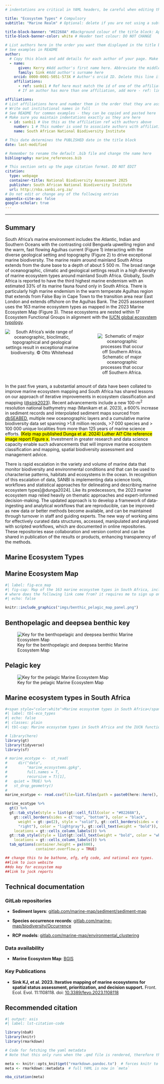 ```yaml
---
# indentations are critical in YAML headers, be careful when editing this section

title: "Ecosystem Types" # Compulsory
subtitle: "Marine Realm" # Optional: delete if you are not using a subtitle

title-block-banner: "#02268A" #Background colour of the title block: Apply component colours where necessary - find hex codes in _brand.yml
title-block-banner-color: white # Header text colour: DO NOT CHANGE

# List authors here in the order you want them displayed in the title block
# See examples in README
author:
  # Copy this block and add details for each author of your page. Make sure you maintain indentations exactly as they are here
  - name:
      given: Kerry #Add author's first name here. Abbreviate the middle name
      family: Sink #Add author's surname here
    orcid: 0000-0001-5051-573X # Author's orcid ID. Delete this line if author is not on orcid
    affiliations:
      - ref: sanbi1 # Ref here must match the id of one of the affiliations listed below
      # If an author has more than one affiliation, add more - ref: lines here

affiliations:
# List affiliations here and number them in the order that they are associated with the list of authors above. If multiple authors have the same affiliation, only list the affiliation once here.
# Write out institutional names in full
# See README for common examples - they can be copied and pasted here
# Make sure you maintain indentations exactly as they are here
  - id: sanbi1 # Use this as the affiliation ref with authors above
    number: 1 # This number is used to associate authors with affiliations
    name: South African National Biodiversity Institute

# This date determines the PUBLISHED date in the title block
date: last-modified

# Remember to rename the default .bib file and change the name here
bibliography: marine_references.bib

# This section sets up the page citation format. DO NOT EDIT
citation:
  type: webpage
  container-title: National Biodiversity Assessment 2025
  publisher: South African National Biodiversity Institute
  url: http://nba.sanbi.org.za/
# Do not edit or change any of the following entries
appendix-cite-as: false
google-scholar: true
---
```


------------------------------------------------------------------------

## Summary

South Africa’s marine environment includes the Atlantic, Indian and Southern Oceans with the contrasting cold Benguela upwelling region and the warm, fast flowing Agulhas current (Figure 1) interacting with the diverse geological setting and topography (Figure 2) to drive exceptional marine biodiversity. The marine realm around mainland South Africa extends from the dune base to a depth of about 5 500 m. The broad range of oceanographic, climatic and geological settings result in a high diversity of marine ecosystem types around mainland South Africa. Globally, South Africa is reported to have the third highest marine endemism with an estimated 33% of its marine fauna found only in South Africa. There is particularly high marine endemism in the warm temperate Agulhas region that extends from False Bay in Cape Town to the transition area near East London and extends offshore on the Agulhas Bank. The 2025 assessment uses the 163 marine ecosystem types as mapped in the 2023 Marine Ecosystem Map (Figure 3). These ecosystems are nested within 17 Ecosystem Functional Groups in alignment with the [IUCN global ecosystem typology](https://global-ecosystems.org/).

::::: columns
::: {.column width="50%"}
<center>![South Africa’s wide range of oceanographic, bioclimatic, topographical and geological settings result in exceptional marine biodiversity. © Otto Whitehead](imgs/sa_oceanography.jpg){fig-align="center"} <!-- We should perhaps check with Otto, I somehow doubt that he created that image and he probably found or received it from someone, in which case its a bit weird attributing copyright to him?  --></center>
:::

::: {.column width="50%"}
<center>

![Schematic of major oceanographic processes that occur off Southern Africa.](imgs/sa_currents.jpg){fig-align="center"}

</center>
:::
:::::

In the past five years, a substantial amount of data have been collated to improve marine ecosystem mapping and South Africa has shared lessons on our approach of iterative improvements in ecosystem classification and mapping ([\@sink2023](https://www.frontiersin.org/articles/10.3389/fevo.2023.1108118)). Recent advancements include a new 100-m^2^ resolution national bathymetry map (Manikam et al. 2023), a 600% increase in sediment records and interpolated sediment maps sourced from [dbSEABED](https://instaar.colorado.edu/~jenkinsc/dbseabed/), multiple new oceanographic layers and a cumulative marine biodiversity data set spanning \>1.8 million records, \>7 000 species and \> 100 000 unique localities from more than 125 years of marine science efforts. [(Kelp map published Dunga et al. 2024) Luther AI? Cite reference image report Figure x.]{.mark} Investment in greater research and data science capacity enable such advancements that will improve marine ecosystem classification and mapping, spatial biodiversity assessment and management advice.

There is rapid escalation in the variety and volume of marine data that monitor biodiversity and environmental conditions and that can be used to characterise patterns, habitats and ecosystems in the ocean. In recognition of this escalation of data, SANBI is implementing data science tools, workflows and statistical approaches for delineating and describing marine ecosystem types[@dunga2024]. Like its predecessors, the 2023 marine ecosystem map relied heavily on thematic approaches and expert-informed decision-making. The updated approach is to develop a framework of data-ingesting and analytical workflows that are reproducible, can be improved as new data or better methods become available, and can be maintained through turnover in staff and guiding experts. The new way of working aims for effectively curated data structures, accessed, manipulated and analysed with scripted workflows, which are documented in online repositories. These repositories ease collaboration and version control and can be shared in publication of the results or products, enhancing transparency of the methods.

## Marine Ecosystem Types

<!-- ```{=html} -->

<!-- <style type="text/css"> -->

<!-- div.callout-note { -->

<!--   border-left-color: #02268A !important; -->

<!--   background: #02268A !important; -->

<!-- } -->

<!-- </style> -->

<!-- ``` -->

::: {.panel-tabset appearance="minimal" collapse="false"}
<!-- do not include .callout-note in the line above unless you want callout-note formatting of the box; I'm not sure what the group="RLE" did? seemingly nothing and likely an artifact from where this code came from  -->

## Marine Ecosystem Map

```r
#| label: fig-eco_map
#| fig-cap: Map of the 163 marine ecosystem types in South Africa, including (A) 128 combined bentho-pelagic (shelf) and 22 deep-sea benthic (deep-sea) types and (B) 13 deep-sea pelagic types. The insert on A shows the transition between the Natal (warm colours) and Delagoa ecoregions (pink/purple colours). The map can be downloaded from [BGIS](https://bgis.sanbi.org/Projects/Detail/2246).
# where does the following link come from? it requires me to sign up on some esri platform and is not a BGIS link?! https://aniday.maps.arcgis.com/apps/webappviewer/index.html?id=d123de04da384e52b53baad8e6ca749c. -->
#| echo: false

knitr::include_graphics("imgs/benthic_pelagic_map_panel.png")

```

## Benthopelagic and deepsea benthic key

![Key for the benthopelagic and deepsea benthic Marine Ecosystem Map](imgs/nba_benthic_map_legend.png){fig-align="center"}

## Pelagic key

![Key for the pelagic Marine Ecosystem Map](imgs/nba_pelagic_map_legend.png){fig-align="center"}
:::

## Marine ecosystem types in South Africa

```r
#<span style="color:white">Marine ecosystem types in South Africa</span>
#| label: tbl-eco_types
#| echo: false
#| classes: plain
#| tbl-cap: Marine ecosystem types in South Africa and the IUCN functional group codes that they align with in the [Global Ecosystem Typology](https://global-ecosystems.org/).

# library(here)
library(gt)
library(tidyverse)
library(sf)

# marine_ecotype <-  st_read(
#     dir("data",
#         "marine_ecosystems.gpkg",
#         full.names = T,
#         recursive = T)[1],
#   quiet = TRUE) %>% 
#   st_drop_geometry()
# 
marine_ecotype <- read.csv(file=list.files(path = paste0(here::here(), "/quarto/data"), pattern = "^marine_ecotypes.csv$", recursive = TRUE, full.names = TRUE), stringsAsFactors = FALSE, check.names = FALSE)

marine_ecotype %>%
  gt() %>%
  gt::tab_style(style = list(gt::cell_fill(color = "#02268A"),
    gt::cell_borders(sides = c("top", "bottom"), color = "black",
      weight = gt::px(2), style = "solid"), gt::cell_borders(sides = c("left",
      "right"), color = "lightgray"), gt::cell_text(weight = "bold")),
    locations = gt::cells_column_labels()) %>%
  gt::tab_style(style = list(gt::cell_text(weight = "bold", color = "white", align = "left")),
    locations = gt::cells_column_labels()) %>%
  tab_options(container.height = px(600),
              container.overflow.y = TRUE)

## change this to be bathone, efg, efg code, and national eco types. 
##link to iucn website
##do key for ecosystem map
##link to jock reports

```

## Technical documentation

<!--# This section is compulsory for all scientific content, but what you include here is flexible based on what you have available for your indicators -->

<!--# the below examples/recommendations can be modified, e.g. you could do a technical report PDF, as long as it is made available on a public repository (figshare?) and can be linked to in this document -->

<!--# avoid linking to Google Drive or other personal drives that may not be permanent. -->

<!--# Always use DOI to link to published papers - never use the journal's website -->

### GitLab repositories

<!-- -   **Bathymetry map**: [gitlab.com/marine-map/geomorphology/attribute_layers](https://gitlab.com/marine-map/geomorphology/attribute_layers) -->

<!-- -   **Oceanographic variables**: [gitlab.com/marine-map/geomorphology/attribute_layers](https://gitlab.com/marine-map/geomorphology/attribute_layers) -->

-   **Sediment layers**: [gitlab.com/marine-map/sediment/sediment-map](https://gitlab.com/marine-map/sediment/sediment-map)

-   **Species occurrence records**: [gitlab.com/marine-map/biodiversity/Occurrence](https://gitlab.com/marine-map/biodiversity/Occurrence)

-   **RCP models**: [gitlab.com/marine-map/environmental_clustering](https://gitlab.com/marine-map/environmental_clustering)

### Data availability

-   **Marine Ecosystem Map**: [BGIS](https://bgis.sanbi.org/Projects/Detail/2246)

### Key Publications

-   **Sink KJ, et al. 2023. Iterative mapping of marine ecosystems for spatial status assessment, prioritization, and decision support.** Front. Ecol. Evol. 11:1108118. doi: [10.3389/fevo.2023.1108118](https://doi.org/10.3389/fevo.2023.1108118)

## Recommended citation

```r
#| output: asis
#| label: lst-citation-code

library(nbaR)
library(knitr)
library(rmarkdown)

# Code for fetching the yaml metadata
# Note that this only runs when the .qmd file is rendered, therefore the outputs of this code block will return no results if you try to run it within R - that does not mean it is not working

meta <- knitr::opts_knit$get("rmarkdown.pandoc.to")  # forces knitr to load metadata
meta <- rmarkdown::metadata  # full YAML is now in `meta`

nba_citation(meta)

```

::: {#refs}
:::
